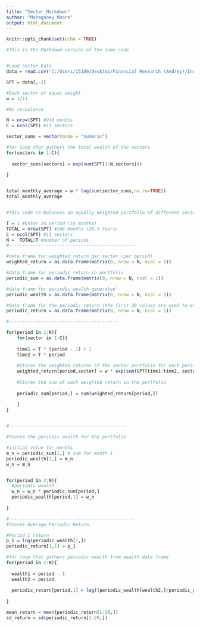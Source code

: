 ---
title: "Sector_Markdown"
author: "Mohagoney Moore"
output: html_document
---

```{r setup, include=FALSE}
knitr::opts_chunk$set(echo = TRUE)
```

```{r}
#This is the Markdown version of the same code


#Load Sector Data
data = read.csv("C:/Users/15109/Desktop/Financial Research (Andrey)/Industry_Sector_Research/Industry_Sector_Data/SPTsectors.csv")

SPT = data[,-1]

#Each sector of equal weight
w = 1/11

```


```{r}
#No re-balance 

N = nrow(SPT) #246 months
C = ncol(SPT) #11 sectors

sector_sums = vector(mode = "numeric")

#for loop that gathers the total wealth of the sectors
for(sectors in 1:C){
  
  sector_sums[sectors] = exp(sum(SPT[1:N,sectors]))
  
}


total_monthly_average = w * log(sum(sector_sums,na.rm=TRUE))
total_monthly_average



```


```{r}

#This code re-balances an equally weighted portfolio of different sectors returns. Please enter how often you would like your portfolio re-balanced in T. 

T = 1 #Enter in period (in months)
TOTAL = nrow(SPT) #246 Months (20.5 Years)
C = ncol(SPT) #11 sectors
N =  TOTAL/T #number of periods
#------------------------------------------------

#data frame for weighted return per sector (per period)
weighted_return = as.data.frame(matrix(0, nrow = N, ncol = 1)) 

#data frame for periodic return in portfolio
periodic_sum = as.data.frame(matrix(0, nrow = N, ncol = 1)) 

#data frame for periodic wealth generated
periodic_wealth = as.data.frame(matrix(0, nrow = N, ncol = 1))

#data frame for the periodic return (the first 20 values are used to estimate mu and sd).
periodic_return = as.data.frame(matrix(0, nrow = N, ncol = 1))

#-----------------------------------------

for(period in 1:N){
    for(sector in 1:C){
  
    time1 = T * (period - 1) + 1
    time2 = T * period
    
    #Stores the weighted returns of the sector portfolio for each period
    weighted_return[period,sector] = w * exp(sum(SPT[time1:time2, sector]))
    
    #Stores the sum of each weighted return in the portfolio
    
    periodic_sum[period,] = sum(weighted_return[period,])

    }  
}

  
#--------------------------------------------

#Stores the periodic wealth for the portfolio

#initial value for months
m_n = periodic_sum[1,] # sum for month 1
periodic_wealth[1,] = m_n
w_n = m_n


for(period in 2:N){
  #periodic wealth
  w_n = w_n * periodic_sum[period,]
  periodic_wealth[period,1] = w_n
  
}

#-----------------------------------------------
#Stores Average Periodic Return 

#Period 1 return 
p_1 = log(periodic_wealth[1,])
periodic_return[1,1] = p_1

#for loop that gathers periodic wealth from wealth data frame
for(period in 2:N){
  
  wealth1 = period - 1 
  wealth2 = period
  
  periodic_return[period,1] = log((periodic_wealth[wealth2,]/periodic_wealth[wealth1,]))
  
}

mean_return = mean(periodic_return[1:20,])
sd_return = sd(periodic_return[1:20,])

```

